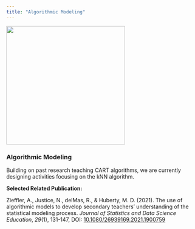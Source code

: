```yaml
---
title: "Algorithmic Modeling"
---
```


![](/img/tree.png){fig-align="center" width="312"}

### Algorithmic Modeling

Building on past research teaching CART algorithms, we are currently designing activities focusing on the kNN algorithm.

**Selected Related Publication:**

Zieffler, A., Justice, N., delMas, R., & Huberty, M. D. (2021). The use of algorithmic models to develop secondary teachers' understanding of the statistical modeling process. *Journal of Statistics and Data Science Education*, *29*(1), 131-147, DOI: [10.1080/26939169.2021.1900759](https://doi.org/10.1080/26939169.2021.1900759)
